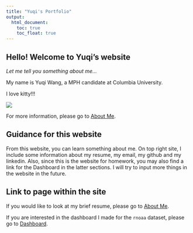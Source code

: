 ```yaml
---
title: "Yuqi's Portfolio"
output: 
  html_document:
    toc: true
    toc_float: true
---
```


## Hello! Welcome to Yuqi's website

_Let me tell you something about me..._

My name is Yuqi Wang, a MPH candidate at Columbia University.

I love kitty!!!

![](images/cat.jpg)

For more information, please go to [About Me](about_me.html).


## Guidance for this website

From this website, you can learn something about me. On top right site, I include some information about my resume, my email, my github and my linkedin. Also, since this is the website for homework, you may also find a link for the Dashboard in the latter sections. I will try to input more things in the website in the future.


## Link to page within the site

If you would like to look at my brief resume, please go to [About Me](about_me.html).

If you are interested in the dashboard I made for the `rnoaa` dataset, please go to [Dashboard](dashboard.html).




